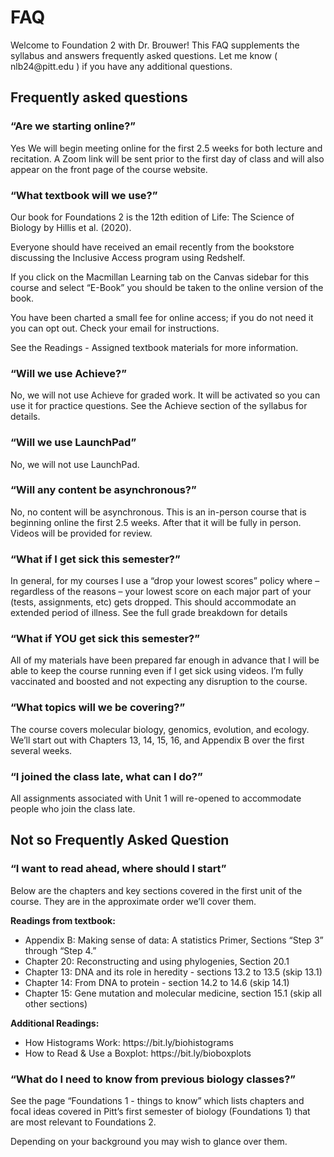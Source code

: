 # FAQ {#faq}

Welcome to Foundation 2 with Dr. Brouwer!  This FAQ supplements the syllabus and answers frequently asked questions.  Let me know ( nlb24@pitt.edu ) if you have any additional questions.  

## Frequently asked questions

### "Are we starting online?"

Yes We will begin meeting online for the first 2.5 weeks for both lecture and recitation.  A Zoom link will be sent prior to the first day of class and will also appear on the front page of the course website.


<!-- ## “How will this class be run day-to-day?” -->

<!-- Class will be 100% online with pre-recorded lectures, online quizzes, assignments, and tests, live-streamed recitation sessions (also recorded), and instructor and undergraduate UTA office hours via Zoom.  Below is an outline of each component -->

<!-- Readings:  Readings for each week will be posted in advance.  There will also be a detailed outline of the book indicating focal sections, figures, etc.  See below for information on the textbook. -->
<!-- Lectures:  On Tuesday and Thursday mornings lecture modules will be released.  The core part of the module will be about 65 to 75 minutes of pre-recorded videos, each about 8-15 minutes long.  Each video will be accompanied by a set of slides, information on related readings, and a list of vocab and key concepts.   These questions will be worth points but you’ll be able to revise your answers.  Lecture videos and slides will remain active throughout the course, but questions will close down ~48 hours after they are released (TBD).   -->
<!-- Recitations:  On Fridays we’ll have recitations, with 50-70 students “attending” each recitation.  Most recitations will be a live-streamed problem-solving activity involving small group work.  Most recitations have a digital “worksheet” where answers to the questions discussed in class are submitted.  All recitations will be recorded and all recitation-based assignments can be completed outside of your assigned recitation time. -->
<!-- Problem Sets & Assignments There will be regular problem sets and short assignments - often one to prepare you for recitation and a follow-up to recitation. -->
<!-- Tests: Tests will be online and be taken during the regular class meeting time.  Exact details TBD. -->


### “What textbook will we use?”

Our book for Foundations 2 is the 12th edition of Life: The Science of Biology by Hillis et al. (2020).  

Everyone should have received an email recently from the bookstore discussing the Inclusive Access program using Redshelf.  

If you click on the Macmillan Learning tab on the Canvas sidebar for this course and select "E-Book" you should be taken to the online version of the book.

You have been charted a small fee for online access; if you do not need it you can opt out.  Check your email for instructions.

See the Readings - Assigned textbook materials for more information.

### “Will we use Achieve?”

No, we will not use Achieve for graded work.  It will be activated so you can use it for practice questions.  See the Achieve section of the syllabus for details.
 

### “Will we use LaunchPad”

No, we will not use LaunchPad.

 
### "Will any content be asynchronous?"

No, no content will be asynchronous.  This is an in-person course that is beginning online the first 2.5 weeks.  After that it will be fully in person.  Videos will be provided for review.


 

### “What if I get sick this semester?”

In general, for my courses I use a “drop your lowest scores” policy where -- regardless of the reasons -- your lowest score on each major part of your (tests, assignments, etc) gets dropped.  This should accommodate an extended period of illness.   See the full grade breakdown for details
 

### “What if YOU get sick this semester?”

All of my materials have been prepared far enough in advance that I will be able to keep the course running even if I get sick using videos.  I'm fully vaccinated and boosted and not expecting any disruption to the course.

 

### “What topics will we be covering?”

The course covers molecular biology, genomics, evolution, and ecology.  We'll start out with Chapters 13, 14, 15, 16, and Appendix B over the first several weeks.  

 
<!-- ### “I’m not arriving until after the 1st day of class - is that a problem?” -->

<!-- No problem at all.   Everyone will be participating via zoom the first 2.5 weeks. -->


<!-- “I’m not in the USA, will this be a problem?” -->
<!-- No, no problem.  The course is designed for any Pitt student in the world to participate.  Everything will be recorded, and every assignment, quiz, test, and assignment will be open for pre-specified periods of time.  -->

 

### “I joined the class late, what can I do?”

All assignments associated with Unit 1 will re-opened to accommodate people who join the class late.

 
<!-- ## “I am worried about internet access or running out of data.  What can I do?” -->

<!-- This course is 100% online but there are some things we can do to ease the data burden. -->

<!-- If possible, get a hard copy of the book.  While my lectures don’t follow the book exactly, most of what I talk about is in there, and each lecture is referenced on the first slide for the appropriate sections. -->
<!-- Download the “Focal Figures ” slides I’ve made. This will give you copies of all the most important figures for each Chapter.  https://drive.google.com/drive/folders/1vLlpmnx6DvzVSW37pvBkRK2Hx4J6NEVf?usp=sharing  -->
<!-- Find places like Starbuck, public libraries, etc. that have free Wifi you can use. -->
<!-- Get a GMail account if you don’t already have one and install relevant Google Docs apps on your phone.  I can then provide you direct access to course files housed on Google Docs.  When you have access to free or consistent wifi you can then easily download relevant files directly from the file folders that are linked to in Canvas.   -->


 

## Not so Frequently Asked Question
 

### “I want to read ahead, where should I start”

Below are the chapters and key sections covered in the first unit of the course.  They are in the approximate order we’ll cover them.

<!-- Unit 1 Reading Outline: If you are having textbook access issues some of this content is available via this module "READINGS Week 01".  -->

<!-- You can see all figures via the “Focal Figures” folder. -->

**Readings from textbook:**

* Appendix B: Making sense of data: A statistics Primer, Sections “Step 3” through “Step 4.”
* Chapter 20: Reconstructing and using phylogenies, Section 20.1
* Chapter 13: DNA and its role in heredity - sections 13.2 to 13.5 (skip 13.1)
* Chapter 14: From DNA to protein - section 14.2 to 14.6 (skip 14.1)
* Chapter 15: Gene mutation and molecular medicine, section 15.1 (skip all other sections)


**Additional Readings:**

* How Histograms Work: https://bit.ly/biohistograms 
* How to Read & Use a Boxplot: https://bit.ly/bioboxplots 



### “What do I need to know from previous biology classes?”

See the page "Foundations 1 - things to know"  which lists chapters and focal ideas covered in Pitt’s first semester of biology (Foundations 1) that are most relevant to Foundations 2. 

Depending on your background you may wish to glance over them.  
